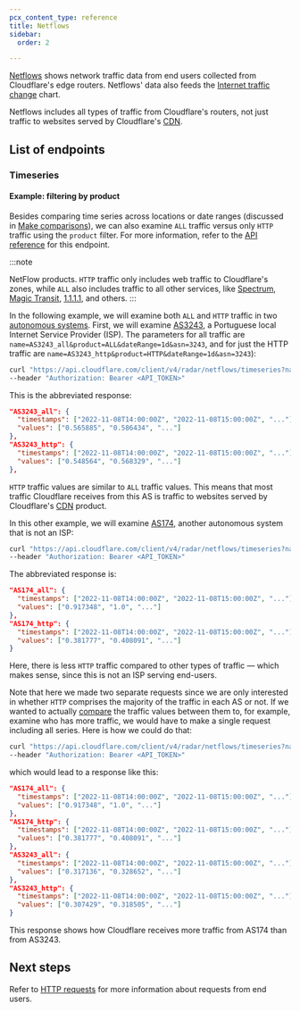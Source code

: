 ```yaml
---
pcx_content_type: reference
title: Netflows
sidebar:
  order: 2

---
```


[Netflows](https://en.wikipedia.org/wiki/NetFlow) shows network traffic data from end users collected from Cloudflare's edge routers. Netflows' data also feeds the [Internet traffic change](https://radar.cloudflare.com/) chart.

Netflows includes all types of traffic from Cloudflare's routers, not just traffic to websites served by Cloudflare's [CDN](https://www.cloudflare.com/en-gb/learning/cdn/what-is-a-cdn/).

## List of endpoints

### Timeseries

#### Example: filtering by product

Besides comparing time series across locations or date ranges (discussed in [Make comparisons](/radar/get-started/making-comparisons/)), we can also examine `ALL` traffic versus only `HTTP` traffic using the `product` filter. For more information, refer to the [API reference](/api/operations/radar-get-netflows-timeseries) for this endpoint.

:::note

NetFlow products. `HTTP` traffic only includes web traffic to Cloudflare's zones, while `ALL` also includes traffic to all other services, like [Spectrum](/spectrum/), [Magic Transit](/magic-transit/), [1.1.1.1](/1.1.1.1/), and others. 
:::

In the following example, we will examine both `ALL` and `HTTP` traffic in two [autonomous systems](https://www.cloudflare.com/en-gb/learning/network-layer/what-is-an-autonomous-system/). First, we will examine [AS3243](https://radar.cloudflare.com/as3243), a Portuguese local Internet Service Provider (ISP). The parameters for all traffic are `name=AS3243_all&product=ALL&dateRange=1d&asn=3243`, and for just the HTTP traffic are `name=AS3243_http&product=HTTP&dateRange=1d&asn=3243`):

```bash
curl "https://api.cloudflare.com/client/v4/radar/netflows/timeseries?name=meo_all&product=ALL&dateRange=1d&asn=3243&name=meo_http&product=HTTP&dateRange=1d&asn=3243&format=json&aggInterval=1h" \
--header "Authorization: Bearer <API_TOKEN>"
```

This is the abbreviated response:

```json
"AS3243_all": {
  "timestamps": ["2022-11-08T14:00:00Z", "2022-11-08T15:00:00Z", "..."],
  "values": ["0.565885", "0.586434", "..."]
},
"AS3243_http": {
  "timestamps": ["2022-11-08T14:00:00Z", "2022-11-08T15:00:00Z", "..."],
  "values": ["0.548564", "0.568329", "..."]
},
```

`HTTP` traffic values are similar to `ALL` traffic values. This means that most traffic Cloudflare receives from this AS is traffic to websites served by Cloudflare's [CDN](https://www.cloudflare.com/en-gb/learning/cdn/what-is-a-cdn/) product.

In this other example, we will examine [AS174](https://radar.cloudflare.com/as174), another autonomous system that is not an ISP:

```bash
curl "https://api.cloudflare.com/client/v4/radar/netflows/timeseries?name=AS174_all&product=ALL&dateRange=1d&asn=174&name=AS174_http&product=HTTP&dateRange=1d&asn=174&format=json&aggInterval=1h" \
--header "Authorization: Bearer <API_TOKEN>"
```

The abbreviated response is:

```json
"AS174_all": {
  "timestamps": ["2022-11-08T14:00:00Z", "2022-11-08T15:00:00Z", "..."],
  "values": ["0.917348", "1.0", "..."]
},
"AS174_http": {
  "timestamps": ["2022-11-08T14:00:00Z", "2022-11-08T15:00:00Z", "..."],
  "values": ["0.381777", "0.408091", "..."]
}
```

Here, there is less `HTTP` traffic compared to other types of traffic — which makes sense, since this is not an ISP serving end-users.

Note that here we made two separate requests since we are only interested in whether `HTTP` comprises the majority of the traffic in each AS or not. If we wanted to actually [compare](/radar/get-started/making-comparisons/) the traffic values between them to, for example, examine who has more traffic, we would have to make a single request including all series. Here is how we could do that:

```bash
curl "https://api.cloudflare.com/client/v4/radar/netflows/timeseries?name=AS174_all&product=ALL&dateRange=1d&asn=174&name=AS174_http&product=HTTP&dateRange=1d&asn=174&name=AS3243_all&product=ALL&dateRange=1d&asn=3243&name=AS3243_http&product=HTTP&dateRange=1d&asn=3243&format=json&aggInterval=1h" \
--header "Authorization: Bearer <API_TOKEN>"
```

which would lead to a response like this:

```json
"AS174_all": {
  "timestamps": ["2022-11-08T14:00:00Z", "2022-11-08T15:00:00Z", "..."],
  "values": ["0.917348", "1.0", "..."]
},
"AS174_http": {
  "timestamps": ["2022-11-08T14:00:00Z", "2022-11-08T15:00:00Z", "..."],
  "values": ["0.381777", "0.408091", "..."]
},
"AS3243_all": {
  "timestamps": ["2022-11-08T14:00:00Z", "2022-11-08T15:00:00Z", "..."],
  "values": ["0.317136", "0.328652", "..."]
},
"AS3243_http": {
  "timestamps": ["2022-11-08T14:00:00Z", "2022-11-08T15:00:00Z", "..."],
  "values": ["0.307429", "0.318505", "..."]
}
```

This response shows how Cloudflare receives more traffic from AS174 than from AS3243.

## Next steps

Refer to [HTTP requests](/radar/investigate/http-requests/) for more information about requests from end users.
